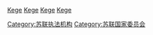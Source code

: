 [[分类:秘密警察|Kege]]
[[分类:苏联情报机构|Kege]]
[[分类:国家安全机构|Kege]]
[[分类:苏联外交|Kege]]
[[Category:苏联执法机构|Category:苏联执法机构]]
[[Category:苏联国家委员会|Category:苏联国家委员会]]